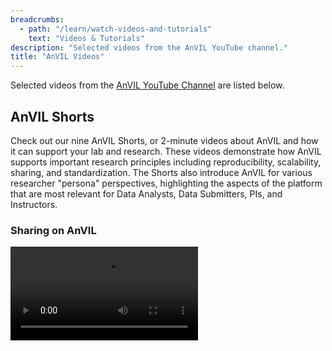 ```yaml
---
breadcrumbs:
  - path: "/learn/watch-videos-and-tutorials"
    text: "Videos & Tutorials"
description: "Selected videos from the AnVIL YouTube channel."
title: "AnVIL Videos"
---
```


Selected videos from the [AnVIL YouTube Channel](https://www.youtube.com/channel/UCBbHCj7kUogAMFyBAzzzfUw) are listed below.

## AnVIL Shorts

Check out our nine AnVIL Shorts, or 2-minute videos about AnVIL and how it can support your lab and research. These videos demonstrate how AnVIL supports important research principles including reproducibility, scalability, sharing, and standardization. The Shorts also introduce AnVIL for various researcher "persona" perspectives, highlighting the aspects of the platform that are most relevant for Data Analysts, Data Submitters, PIs, and Instructors.

### Sharing on AnVIL

<Video src="https://www.youtube.com/embed/VKDBT4lTDv8" />

This video will give you a quick introduction to the AnVIL project and how easy it makes it to share data, code, and workflows among collaborators.

### AnVIL for Data Submitters

<Video src="https://www.youtube.com/embed/WHtuBIR7MSk" />

This video will give you a quick introduction to the AnVIL project and how it can help you with data submission.

### Scalability on AnVIL

<Video src="https://www.youtube.com/embed/PJBuPW3cjkw" />

This video will give you a quick introduction to how AnVIL can help you easily scale up your computational needs for data analysis.

### Sharing on AnVIL for Instructors

<Video src="https://www.youtube.com/embed/6bjnPtWtHhg" />

This video will give you a quick introduction to the AnVIL project and how easy it makes it to share lessons, data, and Workspaces for teaching purposes.

### AnVIL for Analysts

<Video src="https://www.youtube.com/embed/3YXlF1mbsWI" />

This video will give you a quick introduction to the AnVIL project and how it can help your research.

### Standardization on AnVIL

<Video src="https://www.youtube.com/embed/uHR5-o7bYGk" />

This video will give you a quick introduction to the AnVIL project and how you standardize your data analysis.

### AnVIL for Lead Investigators

<Video src="https://www.youtube.com/embed/oww2j-11AN4" />

This video will give you a quick introduction to the AnVIL project and how it can help research for you and your lab.

### AnVIL for Instructors

<Video src="https://www.youtube.com/embed/7qvQ8DZHC9w" />

This video will give you a quick introduction to the AnVIL project and how it can be used in lectures and lab exercises on genomics and bioinformatics.

### Reproducibility on AnVIL

<Video src="https://www.youtube.com/embed/tVh93e6TzCE" />

This video will give you a quick introduction to making your work more reproducible on AnVIL.

## Reproducible Analysis in the Cloud with Dockstore and Terra

<Video src="https://www.youtube.com/embed/m8Tt0KemKFI" />

This is a recording of the workshop "Reproducible Analysis in the Cloud with Dockstore and Terra" from the 2020 Bioinformatics Community Conference.

The workshop leads users through how to use the AnVIL ecosystem (anvilproject.org) to conduct a COVID19 Viral Genomics analysis.

Learning material from the workshop is available here: [https://drive.google.com/file/d/10bC2...](https://drive.google.com/file/d/10bC2E3u3motd7n5pXnjFdm_5d0tf9yJJ/view)
